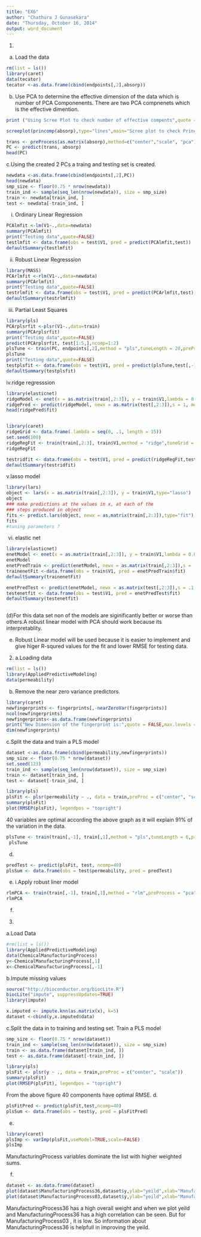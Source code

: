 ---
title: "EX6"
author: "Chathura J Gunasekara"
date: "Thursday, October 16, 2014"
output: word_document
---
1.
a. Load the data

```{r,echo=FALSE}
rm(list = ls())
library(caret)
data(tecator)
tecator <-as.data.frame(cbind(endpoints[,2],absorp))
```

b. Use PCA to determine the effective dimension of the data which is number of PCA Componenents. There are two PCA compnenets which is the effective dimention.

```{r, echo=FALSE}
print ("Using Scree Plot to check number of effective compents",quote = FALSE)

screeplot(princomp(absorp),type="lines",main="Scree plot to check Principal Components")

trans <- preProcess(as.matrix(absorp),method=c("center","scale", "pca"))
PC <- predict(trans, absorp)
head(PC)
```
c.Using the created 2 PCs a traing and testing set is created.
```{r,echo=FALSE}
newdata <-as.data.frame(cbind(endpoints[,2],PC))
head(newdata)
smp_size <- floor(0.75 * nrow(newdata))
train_ind <- sample(seq_len(nrow(newdata)), size = smp_size)
train <- newdata[train_ind, ]
test <- newdata[-train_ind, ]

```
i. Ordinary Linear Regression
```{r,echo=FALSE}
PCAlmfit <-lm(V1~.,data=newdata)
summary(PCAlmfit)
print("Testing data",quote=FALSE)
testlmfit <- data.frame(obs = test$V1, pred = predict(PCAlmfit,test))
defaultSummary(testlmfit)
```
ii. Robust Linear Regresssion
```{r,echo=FALSE}
library(MASS)
PCArlmfit <-rlm(V1~.,data=newdata)
summary(PCArlmfit)
print("Testing data",quote=FALSE)
testrlmfit <- data.frame(obs = test$V1, pred = predict(PCArlmfit,test))
defaultSummary(testrlmfit)
```
iii. Partial Least Squares
```{r,echo=FALSE}
library(pls)
PCArplsrfit <-plsr(V1~.,data=train)
summary(PCArplsrfit)
print("Testing data",quote=FALSE)
predict(PCArplsrfit, test[1:5,],ncomp=1:2)
plsTune <- train(PC, endpoints[,2],method = "pls",tuneLength = 20,preProc = c("center", "scale"))
plsTune
print("Testing data",quote=FALSE)
testplsfit <- data.frame(obs = test$V1, pred = predict(plsTune,test[,-1]))
defaultSummary(testplsfit)

```
iv.ridge regresssion
```{r,echo=FALSE}
library(elasticnet)
ridgeModel <- enet(x = as.matrix(train[,2:3]), y = train$V1,lambda = 0.001)
ridgePred <- predict(ridgeModel, newx = as.matrix(test[,2:3]),s = 1, mode = "fraction",type = "fit")
head(ridgePred$fit)


library(caret)
ridgeGrid <- data.frame(.lambda = seq(0, .1, length = 15))
set.seed(100)
ridgeRegFit <- train(train[,2:3], train$V1,method = "ridge",tuneGrid = ridgeGrid,preProc = c("center", "scale"))
ridgeRegFit

testridfit <- data.frame(obs = test$V1, pred = predict(ridgeRegFit,test[,-1]))
defaultSummary(testridfit)


```
v.lasso model
```{r,echo=FALSE}
library(lars)
object <- lars(x = as.matrix(train[,2:3]), y = train$V1,type="lasso")
object
### make predictions at the values in x, at each of the
### steps produced in object
fits <- predict.lars(object, newx = as.matrix(train[,2:3]),type="fit")
fits
#tuning parameters ?

```
vi. elastic net
```{r,echo=FALSE}
library(elasticnet)
enetModel <- enet(x = as.matrix(train[,2:3]), y = train$V1,lambda = 0.01, normalize = TRUE)
enetModel
enetPredTrain <- predict(enetModel, newx = as.matrix(train[,2:3]),s = .1, mode = "fraction",type = "fit")
trainenetFit <-data.frame(obs = train$V1, pred = enetPredTrain$fit)
defaultSummary(trainenetFit)

enetPredTest <- predict(enetModel, newx = as.matrix(test[,2:3]),s = .1, mode = "fraction",type = "fit")
testenetfit <- data.frame(obs = test$V1, pred = enetPredTest$fit)
defaultSummary(testenetfit)



```
(d)For this data set non of the models are siginificantly better or worse than others.A robust linear model with PCA should work because its interpretablity. 

(e) Robust Linear model will be used because it is easier to implement and give higer R-squred values for the fit and lower RMSE for testing data.

2.
a.Loading data
```{r,echo=FALSE}
rm(list = ls())
library(AppliedPredictiveModeling)
data(permeability)
```
b. Remove the near zero variance predictors.
```{r,echo=FALSE}
library(caret)
newfingerprints <- fingerprints[,-nearZeroVar(fingerprints)]
ncol(newfingerprints)
newfingerprints<-as.data.frame(newfingerprints)
print("New Dimension of the fingerprint is:",quote = FALSE,max.levels = NULL)
dim(newfingerprints)
```
c.Split the data and train a PLS model
```{r,echo=FALSE}
dataset <-as.data.frame(cbind(permeability,newfingerprints))
smp_size <- floor(0.75 * nrow(dataset))
set.seed(123)
train_ind <- sample(seq_len(nrow(dataset)), size = smp_size)
train <- dataset[train_ind, ]
test <- dataset[-train_ind, ]

library(pls)
plsFit <- plsr(permeability ~ ., data = train,preProc = c("center", "scale"))
summary(plsFit)
plot(RMSEP(plsFit), legendpos = "topright")

```
40 variables are optimal according the above graph as it will explain 91% of the variation in the data.

```{r,echo=FALSE}
plsTune <- train(train[,-1], train[,1],method = "pls",tuneLength = 6,preProc = c("center", "scale"))
 plsTune
```
d.
```{r,echo=FALSE}
predTest <- predict(plsFit, test, ncomp=40)
plsSum <- data.frame(obs = test$permeability, pred = predTest)
```
e.
i.Apply robust liner model
```{r,echo=FALSE}

rlmPCA <- train(train[,-1], train[,1],method = "rlm",preProcess = "pca")
rlmPCA

```

f.

3.

a.Load Data
```{r,echo=FALSE}
#rm(list = ls())
library(AppliedPredictiveModeling)
data(ChemicalManufacturingProcess)
y<-ChemicalManufacturingProcess[,1]
x<-ChemicalManufacturingProcess[,-1]

```

b.Impute missing values
```{r,echo=FALSE}
source("http://bioconductor.org/biocLite.R")
biocLite("impute", suppressUpdates=TRUE)
library(impute)

x.imputed <- impute.knn(as.matrix(x), k=5)
dataset <-cbind(y,x.imputed$data)

```
c.Split the data in to training and testing set. Train a PLS model
```{r,echo=FALSE}
smp_size <- floor(0.75 * nrow(dataset))
train_ind <- sample(seq_len(nrow(dataset)), size = smp_size)
train <- as.data.frame(dataset[train_ind, ])
test <- as.data.frame(dataset[-train_ind, ])

library(pls)
plsFit <- plsr(y ~ ., data = train,preProc = c("center", "scale"))
summary(plsFit)
plot(RMSEP(plsFit), legendpos = "topright")
```
From the above figure 40 components have optimal RMSE.
d.
```{r,echo=FALSE}
plsFitPred <- predict(plsFit,test,ncomp=40)
plsSum <- data.frame(obs = test$y, pred = plsFitPred)
```
e.

```{r,echo=FALSE}
library(caret)
plsImp <- varImp(plsFit,useModel=TRUE,scale=FALSE)
plsImp

```
ManufacturingProcess variables dominate the list with higher weighted sums.


f.
```{r,echo=FALSE}
dataset <- as.data.frame(dataset)
plot(dataset$ManufacturingProcess36,dataset$y,ylab="yeild",xlab="ManufacturingProcess36")
plot(dataset$ManufacturingProcess03,dataset$y,ylab="yeild",xlab="ManufacturingProcess03")

```
ManufacturingProcess36 has a high overall weight and when we plot yeild and ManufacturingProcess36 has a high correlation can be seen. But for ManufacturingProcess03 , it is low. So information about ManufacturingProcess36 is helpfull in improving the yeild.


